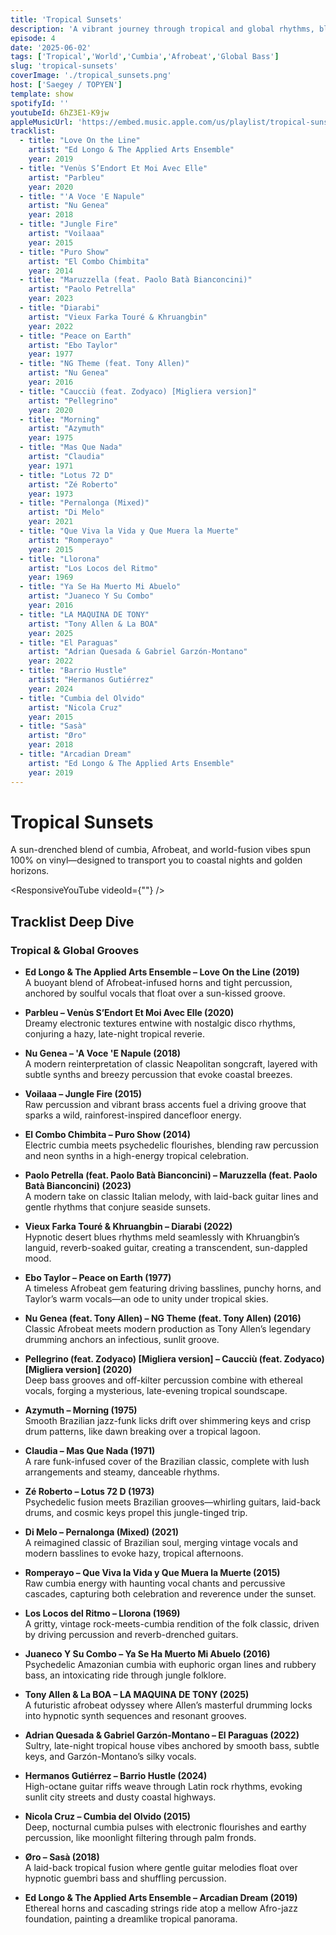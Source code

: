 ```yaml
---
title: 'Tropical Sunsets'
description: 'A vibrant journey through tropical and global rhythms, blending cumbia, Afrobeat, and world-fusion tracks for a sun-kissed listening experience—100% vinyl.'
episode: 4
date: '2025-06-02'
tags: ['Tropical','World','Cumbia','Afrobeat','Global Bass']
slug: 'tropical-sunsets'
coverImage: './tropical_sunsets.png'
host: ['Saegey / TOPYEN']
template: show
spotifyId: ''
youtubeId: 6hZ3E1-K9jw
appleMusicUrl: 'https://embed.music.apple.com/us/playlist/tropical-sunsets/pl.u-xlxq3IJgRXg'
tracklist:
  - title: "Love On the Line"
    artist: "Ed Longo & The Applied Arts Ensemble"
    year: 2019
  - title: "Venùs S’Endort Et Moi Avec Elle"
    artist: "Parbleu"
    year: 2020
  - title: "'A Voce 'E Napule"
    artist: "Nu Genea"
    year: 2018
  - title: "Jungle Fire"
    artist: "Voilaaa"
    year: 2015
  - title: "Puro Show"
    artist: "El Combo Chimbita"
    year: 2014
  - title: "Maruzzella (feat. Paolo Batà Bianconcini)"
    artist: "Paolo Petrella"
    year: 2023
  - title: "Diarabi"
    artist: "Vieux Farka Touré & Khruangbin"
    year: 2022
  - title: "Peace on Earth"
    artist: "Ebo Taylor"
    year: 1977
  - title: "NG Theme (feat. Tony Allen)"
    artist: "Nu Genea"
    year: 2016
  - title: "Caucciù (feat. Zodyaco) [Migliera version]"
    artist: "Pellegrino"
    year: 2020
  - title: "Morning"
    artist: "Azymuth"
    year: 1975
  - title: "Mas Que Nada"
    artist: "Claudia"
    year: 1971
  - title: "Lotus 72 D"
    artist: "Zé Roberto"
    year: 1973
  - title: "Pernalonga (Mixed)"
    artist: "Di Melo"
    year: 2021
  - title: "Que Viva la Vida y Que Muera la Muerte"
    artist: "Romperayo"
    year: 2015
  - title: "Llorona"
    artist: "Los Locos del Ritmo"
    year: 1969
  - title: "Ya Se Ha Muerto Mi Abuelo"
    artist: "Juaneco Y Su Combo"
    year: 2016
  - title: "LA MAQUINA DE TONY"
    artist: "Tony Allen & La BOA"
    year: 2025
  - title: "El Paraguas"
    artist: "Adrian Quesada & Gabriel Garzón-Montano"
    year: 2022
  - title: "Barrio Hustle"
    artist: "Hermanos Gutiérrez"
    year: 2024
  - title: "Cumbia del Olvido"
    artist: "Nicola Cruz"
    year: 2015
  - title: "Sasà"
    artist: "Øro"
    year: 2018
  - title: "Arcadian Dream"
    artist: "Ed Longo & The Applied Arts Ensemble"
    year: 2019
---
```


# **Tropical Sunsets**

A sun-drenched blend of cumbia, Afrobeat, and world-fusion vibes spun 100% on vinyl—designed to transport you to coastal nights and golden horizons.

<ResponsiveYouTube videoId={"<YouTubeID>"} />

## **Tracklist Deep Dive**

### **Tropical & Global Grooves**

- **Ed Longo & The Applied Arts Ensemble – Love On the Line (2019)**  
  A buoyant blend of Afrobeat-infused horns and tight percussion, anchored by soulful vocals that float over a sun-kissed groove.

- **Parbleu – Venùs S’Endort Et Moi Avec Elle (2020)**  
  Dreamy electronic textures entwine with nostalgic disco rhythms, conjuring a hazy, late-night tropical reverie.

- **Nu Genea – 'A Voce 'E Napule (2018)**  
  A modern reinterpretation of classic Neapolitan songcraft, layered with subtle synths and breezy percussion that evoke coastal breezes.

- **Voilaaa – Jungle Fire (2015)**  
  Raw percussion and vibrant brass accents fuel a driving groove that sparks a wild, rainforest-inspired dancefloor energy.

- **El Combo Chimbita – Puro Show (2014)**  
  Electric cumbia meets psychedelic flourishes, blending raw percussion and neon synths in a high-energy tropical celebration.

- **Paolo Petrella (feat. Paolo Batà Bianconcini) – Maruzzella (feat. Paolo Batà Bianconcini) (2023)**  
  A modern take on classic Italian melody, with laid-back guitar lines and gentle rhythms that conjure seaside sunsets.

- **Vieux Farka Touré & Khruangbin – Diarabi (2022)**  
  Hypnotic desert blues rhythms meld seamlessly with Khruangbin’s languid, reverb-soaked guitar, creating a transcendent, sun-dappled mood.

- **Ebo Taylor – Peace on Earth (1977)**  
  A timeless Afrobeat gem featuring driving basslines, punchy horns, and Taylor’s warm vocals—an ode to unity under tropical skies.

- **Nu Genea (feat. Tony Allen) – NG Theme (feat. Tony Allen) (2016)**  
  Classic Afrobeat meets modern production as Tony Allen’s legendary drumming anchors an infectious, sunlit groove.

- **Pellegrino (feat. Zodyaco) [Migliera version] – Caucciù (feat. Zodyaco) [Migliera version] (2020)**  
  Deep bass grooves and off-kilter percussion combine with ethereal vocals, forging a mysterious, late-evening tropical soundscape.

- **Azymuth – Morning (1975)**  
  Smooth Brazilian jazz-funk licks drift over shimmering keys and crisp drum patterns, like dawn breaking over a tropical lagoon.

- **Claudia – Mas Que Nada (1971)**  
  A rare funk-infused cover of the Brazilian classic, complete with lush arrangements and steamy, danceable rhythms.

- **Zé Roberto – Lotus 72 D (1973)**  
  Psychedelic fusion meets Brazilian grooves—whirling guitars, laid-back drums, and cosmic keys propel this jungle-tinged trip.

- **Di Melo – Pernalonga (Mixed) (2021)**  
  A reimagined classic of Brazilian soul, merging vintage vocals and modern basslines to evoke hazy, tropical afternoons.

- **Romperayo – Que Viva la Vida y Que Muera la Muerte (2015)**  
  Raw cumbia energy with haunting vocal chants and percussive cascades, capturing both celebration and reverence under the sunset.

- **Los Locos del Ritmo – Llorona (1969)**  
  A gritty, vintage rock-meets-cumbia rendition of the folk classic, driven by driving percussion and reverb-drenched guitars.

- **Juaneco Y Su Combo – Ya Se Ha Muerto Mi Abuelo (2016)**  
  Psychedelic Amazonian cumbia with euphoric organ lines and rubbery bass, an intoxicating ride through jungle folklore.

- **Tony Allen & La BOA – LA MAQUINA DE TONY (2025)**  
  A futuristic afrobeat odyssey where Allen’s masterful drumming locks into hypnotic synth sequences and resonant grooves.

- **Adrian Quesada & Gabriel Garzón-Montano – El Paraguas (2022)**  
  Sultry, late-night tropical house vibes anchored by smooth bass, subtle keys, and Garzón-Montano’s silky vocals.

- **Hermanos Gutiérrez – Barrio Hustle (2024)**  
  High-octane guitar riffs weave through Latin rock rhythms, evoking sunlit city streets and dusty coastal highways.

- **Nicola Cruz – Cumbia del Olvido (2015)**  
  Deep, nocturnal cumbia pulses with electronic flourishes and earthy percussion, like moonlight filtering through palm fronds.

- **Øro – Sasà (2018)**  
  A laid-back tropical fusion where gentle guitar melodies float over hypnotic guembri bass and shuffling percussion.

- **Ed Longo & The Applied Arts Ensemble – Arcadian Dream (2019)**  
  Ethereal horns and cascading strings ride atop a mellow Afro-jazz foundation, painting a dreamlike tropical panorama.